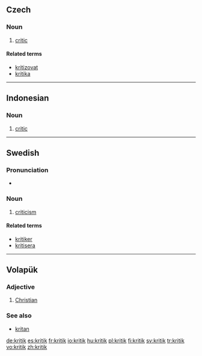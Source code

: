 {{also|Kritik}}
==Czech==

===Noun===
{{cs-noun|g=m}}

# [[critic]]

====Related terms====
* [[kritizovat]]
* [[kritika]] {{f}}

----

==Indonesian==

===Noun===
{{infl|id|noun}}

# [[critic]]

----

==Swedish==

===Pronunciation===
* {{audio|Sv-kritik.ogg|Audio}}

===Noun===
{{sv-noun|g=c|-}}

# [[criticism]]

====Related terms====
* [[kritiker]]
* [[kritisera]]

----

==Volapük==

===Adjective===
{{infl|vo|noun}}

# [[Christian]]

===See also===
* [[kritan]]

[[de:kritik]]
[[es:kritik]]
[[fr:kritik]]
[[io:kritik]]
[[hu:kritik]]
[[pl:kritik]]
[[fi:kritik]]
[[sv:kritik]]
[[tr:kritik]]
[[vo:kritik]]
[[zh:kritik]]